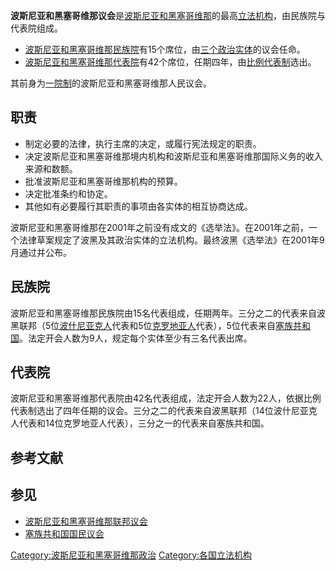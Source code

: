 {{copyedit|time=2017-01-28T10:20:18+00:00}}
{{Unreferenced|time=2017-01-28T10:17:02+00:00}}
{{not|波斯尼亚和黑塞哥维那联邦议会}}

{{NoteTA
|1 = zh-cn:波斯尼亚和黑塞哥维那;zh-hk:波斯尼亞與黑塞哥維納;zh-tw:波士尼亞與赫塞哥維納;
}}

{{Infobox Legislature
 | background_color   = 
 | text_color         = 
 | name               = 波斯尼亚和黑塞哥维那议会
 | native_name        = Parlamentarna skupština<br>Bosne i Hercegovine<br/>
Парламентарна скупштина <br>Босне и Херцеговине
 | transcription_name = 
 | legislature        = 
 | coa_pic            = Logo of the Parliamentary Assembly of Bosnia and Herzegovina.png
 | coa_res            = 
 | coa-pic            = 
 | coa-res            = 
 | house_type         = 两院制
 | body               = 
 | houses             = [[波斯尼亚和黑塞哥维那民族院|民族院]]<br />[[波斯尼亚和黑塞哥维那代表院|代表院]]
 | leader1_type       = 民族院轮值主席
 | leader1            = [[w:en:Ognjen_Tadić|奥格年·塔迪奇]]
 | party1             = [[塞爾維亞族民主黨|塞族民主黨]]
 | election1          = 2015年1月15日
 | leader2_type       = 代表院轮值主席
 | leader2            = 錫菲爾·索菲洛弗 <br><small>Šefik Džaferović</small>
 | party2             = [[w:en:Party_of_Democratic_Action|民主行動黨]]
 | election2          = 2016年12月9日
 | leader3_type       = 
 | leader3            = 
 | party3             = 
 | election3          = 
 | leader4_type       = 
 | leader4            = 
 | party4             = 
 | election4          = 
 | leader5_type       = 
 | leader5            = 
 | party5             = 
 | election5          = 
 | leader6_type       = 
 | leader6            = 
 | party6             = 
 | election6          = 
 | members            ='''57'''<br/>'''民族院议员''' 15<br/>'''代表院议员''' 42 
 | length_of_term     =
 | house1             = 
 | house2             = 
 | structure1         = House of Peoples of BiH.svg 
 | structure1_res     = 250px
 | structure2         = BiH_HoR_seats.svg
 | structure2_res     = 250px

 | political_groups1  ='''[[波什尼亚克人|波斯尼亚族]]议席 (5)''':
*{{Colorbox|#00A859}} [[w:en:Party_of_Democratic_Action|民主行動黨]]  (3)
*{{Colorbox|#FF6600}} [[w:en:Democratic_Front_(Bosnia_and_Herzegovina)|民主陣線]]  (1)
*{{Colorbox|#0247FE}} [[w:en:Union_for_a_Better_Future_of_BiH|波黑更好未来联盟]]  (1)
'''[[克罗地亚族|克罗地亚族]]议席 (5)''':
*{{Colorbox|#013971}} [[波斯尼亚和黑塞哥维那克罗地亚民主联盟|波斯尼亚和黑塞哥维那克罗地亚民主联盟]]  (3)
*{{Colorbox|#4682B4}} [[w:en:Croatian_Democratic_Union_1990|克罗地亚族民主联盟1990]]  (1)
*{{Colorbox|#FFCC66}} [[w:en:Croatian_Peasant_Party_of_Stjepan_Radić|克罗地亚族农民党]]  (1)
'''[[塞尔维亚族|塞尔维亚族]]议席 (5)''':
*{{Colorbox|#C50200}} [[独立社会民主人士联盟|独立社会民主人士联盟]]  (2)
*{{Colorbox|#38659C}} [[塞爾維亞族民主黨|塞族民主黨]]  (2)
*{{Colorbox|#2B0E72}} [[w:en:Democratic_People's_Alliance|人民民主联盟]]  (1) 

 | political_groups2  = '''[[波黑联邦|波黑联邦]]议席 (28)''':
*{{Colorbox|#00A859}} [[w:en:Party_of_Democratic_Action|民主行動黨]]  (7)
*{{Colorbox|#FF6600}} [[w:en:Democratic_Front_(Bosnia_and_Herzegovina)|民主陣線]]  (5)
*{{Colorbox|#013971}} [[波斯尼亚和黑塞哥维那克罗地亚民主联盟|波斯尼亚和黑塞哥维那克罗地亚民主联盟]]  (5)
*{{Colorbox|#0247FE}} [[w:en:Union_for_a_Better_Future_of_BiH|波黑更好未来联盟]]  (4)
*{{Colorbox|#DE0023}} [[波士尼亞與赫塞哥維納社會民主黨|波士尼亞與赫塞哥維納社會民主黨]]  (3)
*{{Colorbox|#FFBF00}} [[w:en:Bosnian-Herzegovinian_Patriotic_Party|波斯尼亚和黑塞哥维那爱国党]]  (1)
*{{Colorbox|#8CC930}} [[w:en:Party_of_Democratic_Activity|民主活动党]]  (1)
*{{colorbox|gray|border=darkgray}} 独立人士  (2)

'''[[塞族共和国|塞族共和国]]席位 (14)''':
*{{Colorbox|#38659C}} [[塞族民主党_(波黑)|塞族民主党 (波黑)]]  (7)
*{{Colorbox|#C50200}} [[独立社会民主人士联盟|独立社会民主人士联盟]]  (6)
*{{colorbox|gray|border=darkgray}} 独立人士  (1)

 | committees1        = 
 | committees2        = 
 | joint_committees   = 
 | voting_system1     = [[波斯尼亞和黑塞哥維那政區|政區任命]]（民族院）
 | voting_system2     = [[比例代表制|比例代表制]]（代表院）
 | last_election1     = ''不適用''（民族院）
 | last_election2     = [[w:en:Bosnian_general_election,_2014|2014年大選]]（代表院）
 | previous_election1 = 
 | previous_election2 =
 | session_room       = Parliament (6042784223).jpg
 | session_res        = 
 | meeting_place      = 
 | website            = [http://www.parlament.ba/ www.parlament.ba]
 | footnotes          = 
}}
'''波斯尼亚和黑塞哥维那议会'''是[[波斯尼亚和黑塞哥维那|波斯尼亚和黑塞哥维那]]的最高[[立法机构|立法机构]]，由民族院与代表院组成。
* [[波斯尼亚和黑塞哥维那民族院|波斯尼亚和黑塞哥维那民族院]]有15个席位，由[[波士尼亞與赫塞哥維納政區|三个政治实体]]的议会任命。
* [[波斯尼亚和黑塞哥维那代表院|波斯尼亚和黑塞哥维那代表院]]有42个席位，任期四年，由[[比例代表制|比例代表制]]选出。
其前身为[[一院制|一院制]]的波斯尼亚和黑塞哥维那人民议会。

== 职责 ==
* 制定必要的法律，执行主席的决定，或履行宪法规定的职责。
* 决定波斯尼亚和黑塞哥维那境内机构和波斯尼亚和黑塞哥维那国际义务的收入来源和数额。
* 批准波斯尼亚和黑塞哥维那机构的预算。
* 决定批准条约和协定。
* 其他如有必要履行其职责的事项由各实体的相互协商达成。
波斯尼亚和黑塞哥维那在2001年之前没有成文的《选举法》。在2001年之前，一个法律草案规定了波黑及其政治实体的立法机构。最终波黑《选举法》在2001年9月通过并公布。

== 民族院 ==
波斯尼亚和黑塞哥维那民族院由15名代表组成，任期两年。三分之二的代表来自波黑联邦（5位[[波士尼亞克人|波什尼亚克人]]代表和5位[[克羅埃西亞人|克罗地亚人]]代表），5位代表来自[[塞族共和國|塞族共和国]]。法定开会人数为9人，规定每个实体至少有三名代表出席。

== 代表院 ==
波斯尼亚和黑塞哥维那代表院由42名代表组成，法定开会人数为22人，依据比例代表制选出了四年任期的议会。三分之二的代表来自波黑联邦（14位波什尼亚克人代表和14位克罗地亚人代表），三分之一的代表来自塞族共和国。

== 参考文献 ==
{{Reflist}}

==参见==
*[[波斯尼亚和黑塞哥维那联邦议会|波斯尼亚和黑塞哥维那联邦议会]]
*[[塞族共和国国民议会|塞族共和国国民议会]]

{{欧洲题目|议会}}

[[Category:波斯尼亚和黑塞哥维那政治|Category:波斯尼亚和黑塞哥维那政治]]
[[Category:各国立法机构|Category:各国立法机构]]